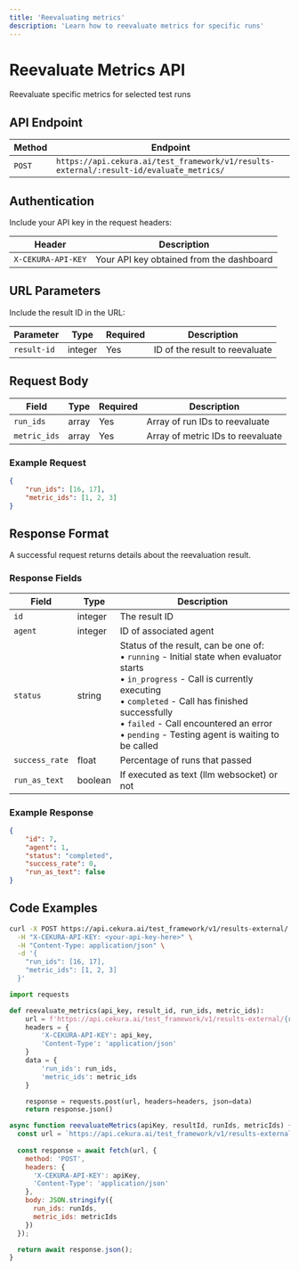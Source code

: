 ---
title: 'Reevaluating metrics'
description: 'Learn how to reevaluate metrics for specific runs'
---

# Reevaluate Metrics API
Reevaluate specific metrics for selected test runs

## API Endpoint

| Method | Endpoint |
|--------|----------|
| `POST` | `https://api.cekura.ai/test_framework/v1/results-external/:result-id/evaluate_metrics/` |

## Authentication

Include your API key in the request headers:

| Header | Description |
|--------|--------|
| `X-CEKURA-API-KEY` | Your API key obtained from the dashboard |

## URL Parameters

Include the result ID in the URL:

| Parameter | Type | Required | Description |
|-----------|------|----------|-------------|
| `result-id` | integer | Yes | ID of the result to reevaluate |

## Request Body

| Field | Type | Required | Description |
|-------|------|----------|-------------|
| `run_ids` | array | Yes | Array of run IDs to reevaluate |
| `metric_ids` | array | Yes | Array of metric IDs to reevaluate |

### Example Request

```json
{
    "run_ids": [16, 17],
    "metric_ids": [1, 2, 3]
}
```

## Response Format

A successful request returns details about the reevaluation result.

### Response Fields

| Field | Type | Description |
|-------|------|-------------|
| `id` | integer | The result ID |
| `agent` | integer | ID of associated agent |
| `status` | string | Status of the result, can be one of:<br/>• `running` - Initial state when evaluator starts<br/>• `in_progress` - Call is currently executing<br/>• `completed` - Call has finished successfully<br/>• `failed` - Call encountered an error<br/>• `pending` - Testing agent is waiting to be called |
| `success_rate` | float | Percentage of runs that passed |
| `run_as_text` | boolean | If executed as text (llm websocket) or not |

### Example Response

```json
{
    "id": 7,
    "agent": 1,
    "status": "completed",
    "success_rate": 0,
    "run_as_text": false
}
```

## Code Examples

<CodeGroup>

```bash Curl
curl -X POST https://api.cekura.ai/test_framework/v1/results-external/:your-result-id/evaluate_metrics/ \
  -H "X-CEKURA-API-KEY: <your-api-key-here>" \
  -H "Content-Type: application/json" \
  -d '{
    "run_ids": [16, 17],
    "metric_ids": [1, 2, 3]
  }'
```

```python Python
import requests

def reevaluate_metrics(api_key, result_id, run_ids, metric_ids):
    url = f'https://api.cekura.ai/test_framework/v1/results-external/{result_id}/evaluate_metrics/'
    headers = {
        'X-CEKURA-API-KEY': api_key,
        'Content-Type': 'application/json'
    }
    data = {
        'run_ids': run_ids,
        'metric_ids': metric_ids
    }

    response = requests.post(url, headers=headers, json=data)
    return response.json()
```

```javascript JavaScript
async function reevaluateMetrics(apiKey, resultId, runIds, metricIds) {
  const url = `https://api.cekura.ai/test_framework/v1/results-external/${resultId}/evaluate_metrics/`;
  
  const response = await fetch(url, {
    method: 'POST',
    headers: {
      'X-CEKURA-API-KEY': apiKey,
      'Content-Type': 'application/json'
    },
    body: JSON.stringify({
      run_ids: runIds,
      metric_ids: metricIds
    })
  });

  return await response.json();
}
```
</CodeGroup>
